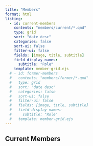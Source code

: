 ```yaml
---
title: "Members"
format: html
listing:
  - id: current-members
    contents: "members/current/*.qmd"
    type: grid
    sort: "date desc"
    categories: false
    sort-ui: false
    filter-ui: false
    fields: [image, title, subtitle]
    field-display-names: 
      subtitle: "Role"
    template: member-grid.ejs
  # - id: former-members
  #   contents: "members/former/*.qmd"
  #   type: grid
  #   sort: "date desc"
  #   categories: false
  #   sort-ui: false
  #   filter-ui: false
  #   fields: [image, title, subtitle]
  #   field-display-names:
  #     subtitle: "Role"
  #   template: member-grid.ejs
---
```


## Current Members

:::: {.member-grid}
::: {#current-members}
:::
::::

<!-- ## Former Members -->
<!---->
<!-- :::: {.member-grid} -->
<!-- ::: {#former-members} -->
<!-- ::: -->
<!-- :::: -->
